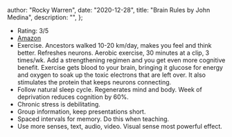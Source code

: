 
  author: "Rocky Warren",
  date: "2020-12-28",
  title: "Brain Rules by John Medina",
  description: "",
};


- Rating: 3/5
- [Amazon](https://www.amazon.com/gp/product/098326337X)
- Exercise. Ancestors walked 10-20 km/day, makes you feel and think better. Refreshes neurons. Aerobic exercise, 30 minutes at a clip, 3 times/wk. Add a strengthening regimen and you get even more cognitive benefit. Exercise gets blood to your brain, bringing it glucose for energy and oxygen to soak up the toxic electrons that are left over. It also stimulates the protein that keeps neurons connecting.
- Follow natural sleep cycle. Regenerates mind and body. Week of deprivation reduces cognition by 60%.
- Chronic stress is debilitating.
- Group information, keep presentations short.
- Spaced intervals for memory. Do this when teaching.
- Use more senses, text, audio, video. Visual sense most powerful effect.
